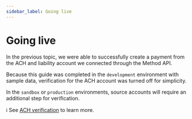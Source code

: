 ```yaml
---
sidebar_label: Going live
---
```


# Going live

In the previous topic, we were able to successfully create a
payment from the ACH and liability account we connected
through the Method API.

Because this guide was completed in the `development` environment with sample data,
verification for the ACH account was turned off for simplicity.

In the `sandbox` or `production` environments, source accounts will
require an additional step for verification.

ℹ️ See [ACH verification](/guides/accounts/ach-verification) to learn more.
